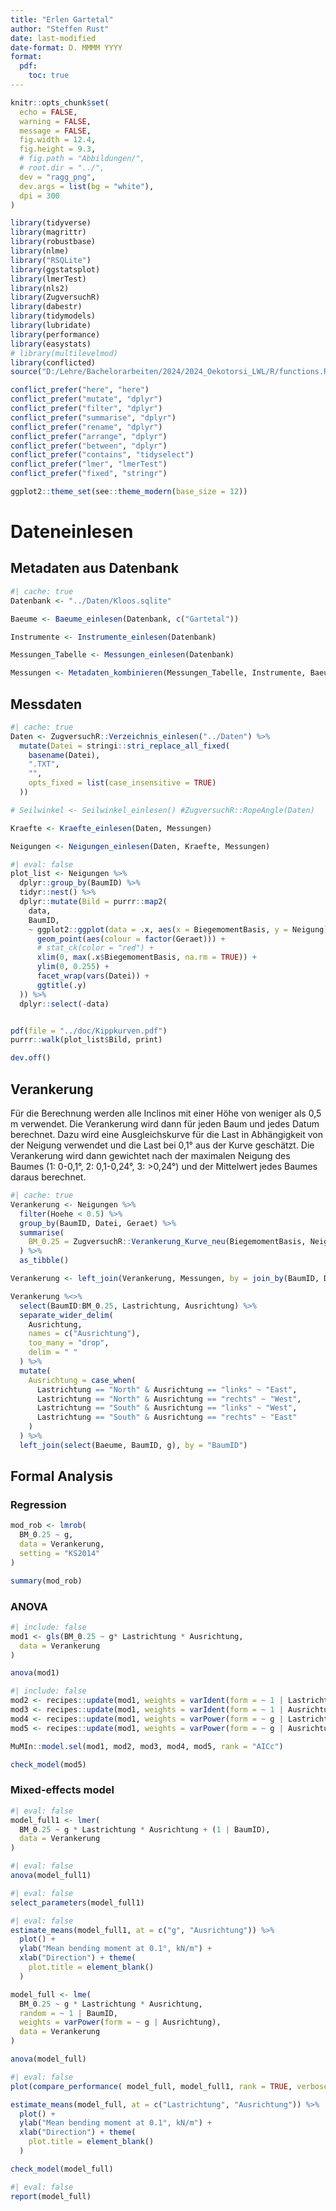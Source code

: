 ```yaml
---
title: "Erlen Gartetal"
author: "Steffen Rust"
date: last-modified
date-format: D. MMMM YYYY
format: 
  pdf:
    toc: true
---
```


```r
knitr::opts_chunk$set(
  echo = FALSE,
  warning = FALSE,
  message = FALSE,
  fig.width = 12.4,
  fig.height = 9.3,
  # fig.path = "Abbildungen/",
  # root.dir = "../",
  dev = "ragg_png",
  dev.args = list(bg = "white"),
  dpi = 300
)

library(tidyverse)
library(magrittr)
library(robustbase)
library(nlme)
library("RSQLite")
library(ggstatsplot)
library(lmerTest)
library(nls2)
library(ZugversuchR)
library(dabestr)
library(tidymodels)
library(lubridate)
library(performance)
library(easystats)
# library(multilevelmod)
library(conflicted)
source("D:/Lehre/Bachelorarbeiten/2024/2024_Oekotorsi_LWL/R/functions.R")

conflict_prefer("here", "here")
conflict_prefer("mutate", "dplyr")
conflict_prefer("filter", "dplyr")
conflict_prefer("summarise", "dplyr")
conflict_prefer("rename", "dplyr")
conflict_prefer("arrange", "dplyr")
conflict_prefer("between", "dplyr")
conflict_prefer("contains", "tidyselect")
conflict_prefer("lmer", "lmerTest")
conflict_prefer("fixed", "stringr")
```

```r
ggplot2::theme_set(see::theme_modern(base_size = 12))
```

# Dateneinlesen

## Metadaten aus Datenbank

```r
#| cache: true
Datenbank <- "../Daten/Kloos.sqlite"

Baeume <- Baeume_einlesen(Datenbank, c("Gartetal"))

Instrumente <- Instrumente_einlesen(Datenbank)

Messungen_Tabelle <- Messungen_einlesen(Datenbank)

Messungen <- Metadaten_kombinieren(Messungen_Tabelle, Instrumente, Baeume)
```

## Messdaten

```r
#| cache: true
Daten <- ZugversuchR::Verzeichnis_einlesen("../Daten") %>%
  mutate(Datei = stringi::stri_replace_all_fixed(
    basename(Datei),
    ".TXT",
    "",
    opts_fixed = list(case_insensitive = TRUE)
  ))

# Seilwinkel <- Seilwinkel_einlesen() #ZugversuchR::RopeAngle(Daten)

Kraefte <- Kraefte_einlesen(Daten, Messungen)

Neigungen <- Neigungen_einlesen(Daten, Kraefte, Messungen)
```
```r
#| eval: false
plot_list <- Neigungen %>%
  dplyr::group_by(BaumID) %>%
  tidyr::nest() %>%
  dplyr::mutate(Bild = purrr::map2(
    data,
    BaumID,
    ~ ggplot2::ggplot(data = .x, aes(x = BiegemomentBasis, y = Neigung)) +
      geom_point(aes(colour = factor(Geraet))) +
      # stat_ck(color = "red") +
      xlim(0, max(.x$BiegemomentBasis, na.rm = TRUE)) +
      ylim(0, 0.255) +
      facet_wrap(vars(Datei)) +
      ggtitle(.y)
  )) %>%
  dplyr::select(-data)


pdf(file = "../doc/Kippkurven.pdf")
purrr::walk(plot_list$Bild, print)

dev.off()
```

## Verankerung

Für die Berechnung werden alle Inclinos mit einer Höhe von weniger als 0,5 m verwendet. 
Die Verankerung wird dann für jeden Baum und jedes Datum berechnet. 
Dazu wird eine Ausgleichskurve für die Last in Abhängigkeit von der Neigung verwendet und die Last bei 0,1° aus der Kurve geschätzt.
Die Verankerung wird dann gewichtet nach der maximalen Neigung des Baumes (1: 0-0,1°, 2: 0,1-0,24°, 3: >0,24°) und der Mittelwert jedes Baumes daraus berechnet.

```r
#| cache: true
Verankerung <- Neigungen %>%
  filter(Hoehe < 0.5) %>%
  group_by(BaumID, Datei, Geraet) %>%
  summarise(
    BM_0.25 = ZugversuchR::Verankerung_Kurve_neu(BiegemomentBasis, Neigung, angle = 0.1)
  ) %>%
  as_tibble()
```
```r
Verankerung <- left_join(Verankerung, Messungen, by = join_by(BaumID, Datei, Geraet == GeraeteID))
```

```r
Verankerung %<>%
  select(BaumID:BM_0.25, Lastrichtung, Ausrichtung) %>%
  separate_wider_delim(
    Ausrichtung,
    names = c("Ausrichtung"),
    too_many = "drop",
    delim = " "
  ) %>%
  mutate(
    Ausrichtung = case_when(
      Lastrichtung == "North" & Ausrichtung == "links" ~ "East",
      Lastrichtung == "North" & Ausrichtung == "rechts" ~ "West",
      Lastrichtung == "South" & Ausrichtung == "links" ~ "West",
      Lastrichtung == "South" & Ausrichtung == "rechts" ~ "East"
    )
  ) %>%
  left_join(select(Baeume, BaumID, g), by = "BaumID")
```


## Formal Analysis

### Regression

```r
mod_rob <- lmrob(
  BM_0.25 ~ g,
  data = Verankerung,
  setting = "KS2014"
)

summary(mod_rob)
```

### ANOVA

```r
#| include: false
mod1 <- gls(BM_0.25 ~ g* Lastrichtung * Ausrichtung,
  data = Verankerung
)

anova(mod1)
```

```r
#| include: false
mod2 <- recipes::update(mod1, weights = varIdent(form = ~ 1 | Lastrichtung))
mod3 <- recipes::update(mod1, weights = varIdent(form = ~ 1 | Ausrichtung))
mod4 <- recipes::update(mod1, weights = varPower(form = ~ g | Lastrichtung))
mod5 <- recipes::update(mod1, weights = varPower(form = ~ g | Ausrichtung))

MuMIn::model.sel(mod1, mod2, mod3, mod4, mod5, rank = "AICc")
```

```r
check_model(mod5)
```

### Mixed-effects model






```r
#| eval: false
model_full1 <- lmer(
  BM_0.25 ~ g * Lastrichtung * Ausrichtung + (1 | BaumID),
  data = Verankerung
)
```

```r
#| eval: false
anova(model_full1)
```
```r
#| eval: false
select_parameters(model_full1)
```

```r
#| eval: false
estimate_means(model_full1, at = c("g", "Ausrichtung")) %>%
  plot() +
  ylab("Mean bending moment at 0.1°, kN/m") +
  xlab("Direction") + theme(
    plot.title = element_blank()
  )
```


```r
model_full <- lme(
  BM_0.25 ~ g * Lastrichtung * Ausrichtung,
  random = ~ 1 | BaumID, 
  weights = varPower(form = ~ g | Ausrichtung),
  data = Verankerung
)
```

```r
anova(model_full)
```



```r
#| eval: false
plot(compare_performance( model_full, model_full1, rank = TRUE, verbose = FALSE))
```

```r
estimate_means(model_full, at = c("Lastrichtung", "Ausrichtung")) %>%
  plot() +
  ylab("Mean bending moment at 0.1°, kN/m") +
  xlab("Direction") + theme(
    plot.title = element_blank()
  )
```
```r
check_model(model_full)
```



```r
#| eval: false
report(model_full)
```
